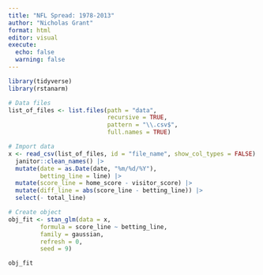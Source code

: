 ```yaml
---
title: "NFL Spread: 1978-2013"
author: "Nicholas Grant"
format: html
editor: visual
execute: 
  echo: false
  warning: false
---
```


```r
library(tidyverse)
library(rstanarm)
```

```r
# Data files
list_of_files <- list.files(path = "data",
                            recursive = TRUE,
                            pattern = "\\.csv$",
                            full.names = TRUE)  
```

```r
# Import data
x <- read_csv(list_of_files, id = "file_name", show_col_types = FALSE) |> 
  janitor::clean_names() |> 
  mutate(date = as.Date(date, "%m/%d/%Y"),
         betting_line = line) |> 
  mutate(score_line = home_score - visitor_score) |> 
  mutate(diff_line = abs(score_line - betting_line)) |> 
  select(- total_line)
```

```r
# Create object
obj_fit <- stan_glm(data = x,
         formula = score_line ~ betting_line,
         family = gaussian,
         refresh = 0,
         seed = 9)

obj_fit
```

